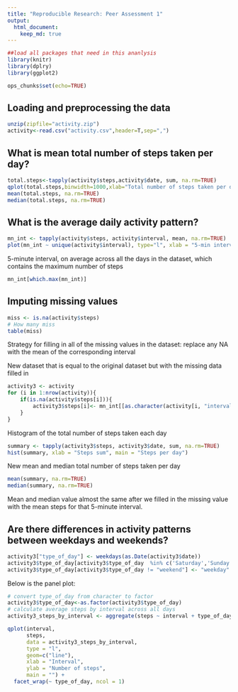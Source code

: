 ```yaml
---
title: "Reproducible Research: Peer Assessment 1"
output: 
  html_document:
    keep_md: true
---
```

```r
##load all packages that need in this ananlysis
library(knitr)
library(dplry)
library(ggplot2)
```
```r
ops_chunks$set(echo=TRUE)
```


## Loading and preprocessing the data
```r
unzip(zipfile="activity.zip")
activity<-read.csv("activity.csv",header=T,sep=",")
```
## What is mean total number of steps taken per day?
```r
total.steps<-tapply(activity$steps,activity$date, sum, na.rm=TRUE)
qplot(total.steps,binwidth=1000,xlab="Total number of steps taken per day",ylab = "Number of Days")
mean(total.steps, na.rm=TRUE)
median(total.steps, na.rm=TRUE)
```

## What is the average daily activity pattern?
```r
mn_int <- tapply(activity$steps, activity$interval, mean, na.rm=TRUE)
plot(mn_int ~ unique(activity$interval), type="l", xlab = "5-min interval")
```
5-minute interval, on average across all the days in the dataset, which contains the maximum number of steps
```r
mn_int[which.max(mn_int)]
```


## Imputing missing values
```r
miss <- is.na(activity$steps)
# How many miss
table(miss)
```
Strategy for filling in all of the missing values in the dataset: replace any NA with the mean of the corresponding interval

New dataset that is equal to the original dataset but with the missing data filled in
```r
activity3 <- activity
for (i in 1:nrow(activity)){
    if(is.na(activity$steps[i])){
        activity3$steps[i]<- mn_int[[as.character(activity[i, "interval"])]]
    }
}
```

Histogram of the total number of steps taken each day
```r
summary <- tapply(activity3$steps, activity3$date, sum, na.rm=TRUE)
hist(summary, xlab = "Steps sum", main = "Steps per day")
```
New mean and median total number of steps taken per day
```r
mean(summary, na.rm=TRUE)
median(summary, na.rm=TRUE)
```
Mean and median value almost the same after we filled in the missing value with the mean steps for that 5-minute interval. 

## Are there differences in activity patterns between weekdays and weekends?
```r

activity3["type_of_day"] <- weekdays(as.Date(activity3$date))
activity3$type_of_day[activity3$type_of_day  %in% c('Saturday','Sunday') ] <- "weekend"
activity3$type_of_day[activity3$type_of_day != "weekend"] <- "weekday"
```

Below is the panel plot:
```r
# convert type_of_day from character to factor
activity3$type_of_day<-as.factor(activity3$type_of_day)
# calculate average steps by interval across all days
activity3_steps_by_interval <- aggregate(steps ~ interval + type_of_day, activity3, mean)

qplot(interval, 
      steps, 
      data = activity3_steps_by_interval, 
      type = "l", 
      geom=c("line"),
      xlab = "Interval", 
      ylab = "Number of steps", 
      main = "") +
  facet_wrap(~ type_of_day, ncol = 1)
```
